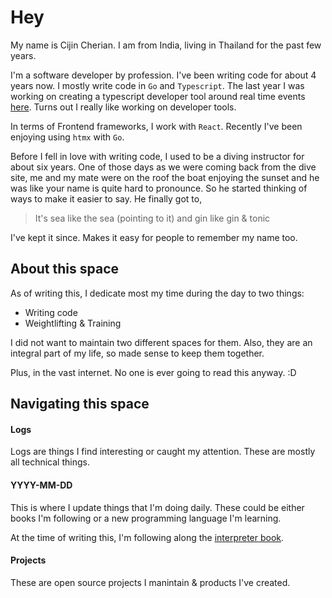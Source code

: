 # Hey
 
My name is Cijin Cherian. I am from India, living in Thailand for the past few years.

I'm a software developer by profession. I've been writing code for about 4 years now. I mostly write
code in `Go` and `Typescript`. The last year I was working on creating a typescript developer tool around
real time events [here](https://www.npmjs.com/package/@amityco/ts-sdk). Turns out I really like working on
developer tools.

In terms of Frontend frameworks, I work with `React`. Recently I've been enjoying using `htmx` with `Go`.

Before I fell in love with writing code, I used to be a diving instructor for about six years.
One of those days as we were coming back from the dive site, me and my mate were on the roof the boat
enjoying the sunset and he was like your name is quite hard to pronounce. So he started thinking of 
ways to make it easier to say. He finally got to, 
> It's sea like the sea (pointing to it) and gin like gin & tonic

I've kept it since. Makes it easy for people to remember my name too.

## About this space

As of writing this, I dedicate most my time during the day to two things:
  * Writing code
  * Weightlifting & Training

I did not want to maintain two different spaces for them. Also, they are an integral
part of my life, so made sense to keep them together.

Plus, in the vast internet. No one is ever going to read this anyway. :D

## Navigating this space

#### Logs

Logs are things I find interesting or caught my attention. These are mostly all technical
things.

#### YYYY-MM-DD

This is where I update things that I'm doing daily. These could be either books I'm following 
or a new programming language I'm learning.

At the time of writing this, I'm following along the [interpreter book](https://interpreterbook.com/).

#### Projects

These are open source projects I manintain & products I've created.
